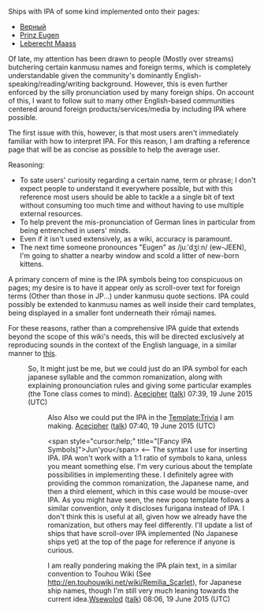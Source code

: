 Ships with IPA of some kind implemented onto their pages:
*[[Hibiki|<span style="cursor:help;" title="[vʲˈernᵻj]">Верный</span>]]
*[[Prinz Eugen|<span style="cursor:help;" title="[ˈpʁɪnts ɔʏˈɡeːn]">Prinz Eugen</span>]]
*[[Z1|<span style="cursor:help;" title="[lebəʁɛçt ˈmaːs]">Leberecht Maass</span>]]

Of late, my attention has been drawn to people (Mostly over streams) butchering certain kanmusu names and foreign terms, which is completely understandable given the community's dominantly English-speaking/reading/writing background. However, this is even further enforced by the silly pronunciation used by many foreign ships. On account of this, I want to follow suit to many other English-based communities centered around foreign products/services/media by including IPA where possible.

The first issue with this, however, is that most users aren't immediately familiar with how to interpret IPA. For this reason, I am drafting a reference page that will be as concise as possible to help the average user. 

Reasoning:
*To sate users' curiosity regarding a certain name, term or phrase; I don't expect people to understand it everywhere possible, but with this reference most users should be able to tackle a a single bit of text without consuming too much time and without having to use multiple external resources.
*To help prevent the mis-pronunciation of German lines in particular from being entrenched in users' minds.
*Even if it isn't used extensively, as a wiki, accuracy is paramount.
*The next time someone pronounces "Eugen" as /juːˈdʒiːn/ (ew-JEEN), I'm going to shatter a nearby window and scold a litter of new-born kittens.

A primary concern of mine is the IPA symbols being too conspicuous on pages; my desire is to have it appear only as scroll-over text for foreign terms (Other than those in JP...) under kanmusu quote sections. IPA could possibly be extended to kanmusu names as well inside their card templates, being displayed in a smaller font underneath their rōmaji names.

For these reasons, rather than a comprehensive IPA guide that extends beyond the scope of this wiki's needs, this will be directed exclusively at reproducing sounds in the context of the English language, in a similar manner to [[Wikipedia:International_Phonetic_Alphabet_chart_for_English_dialects|this]].

:So, It might just be me, but we could just do an IPA symbol for each japanese syllable and the common romanization, along with explaining pronounciation rules and giving some particular examples (the Tone class comes to mind). [[User:Acecipher|Acecipher]] ([[User talk:Acecipher|talk]]) 07:39, 19 June 2015 (UTC)
::Also Also we could put the IPA in the [[Template:Trivia]] I am making. [[User:Acecipher|Acecipher]] ([[User talk:Acecipher|talk]]) 07:40, 19 June 2015 (UTC)

::<nowiki><span style="cursor:help;" title="[Fancy IPA Symbols]">Jun'you</span></nowiki> <-- The syntax I use for inserting IPA. IPA won't work with a 1:1 ratio of symbols to kana, unless you meant something else. I'm very curious about the template possibilities in implementing these. I definitely agree with providing the common romanization, the Japanese name, and then a third element, which in this case would be mouse-over IPA. As you might have seen, the new poop template follows a similar convention, only it discloses furigana instead of IPA. I don't think this is useful at all, given how we already have the romanization, but others may feel differently. I'll update a list of ships that have scroll-over IPA implemented (No Japanese ships yet) at the top of the page for reference if anyone is curious.

::I am really pondering making the IPA plain text, in a similar convention to Touhou Wiki (See http://en.touhouwiki.net/wiki/Remilia_Scarlet), for Japanese ship names, though I'm still very much leaning towards the current idea.[[User:Wsewolod|Wsewolod]] ([[User talk:Wsewolod|talk]]) 08:06, 19 June 2015 (UTC)